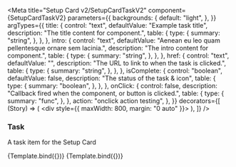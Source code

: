 
<Meta
	title="Setup Card v2/SetupCardTaskV2"
	component={SetupCardTaskV2}
	parameters={{
		backgrounds: {
			default: "light",
		},
	}}
	argTypes={{
		title: {
			control: "text",
			defaultValue: "Example task title",
			description: "The title content for component.",
			table: {
				type: {
					summary: "string",
				},
			},
		},
		intro: {
			control: "text",
			defaultValue: "Aenean eu leo quam pellentesque ornare sem lacinia.",
			description: "The intro content for component.",
			table: {
				type: {
					summary: "string",
				},
			},
		},
		href: {
			control: "text",
			defaultValue: "",
			description: "The URL to link to when the task is clicked.",
			table: {
				type: {
					summary: "string",
				},
			},
		},
		isComplete: {
			control: "boolean",
			defaultValue: false,
			description: "The status of the task & icon",
			table: {
				type: {
					summary: "boolean",
				},
			},
		},
		onClick: {
			control: false,
			description:
				"Callback fired when the component, or button is clicked.",
			table: {
				type: {
					summary: "func",
				},
			},
			action: "onclick action testing",
		},
	}}
	decorators={[
		(Story) => (
			<div style={{ maxWidth: 800, margin: "0 auto" }}>
				<Story />
			</div>
		),
	]}
/>


### Task

A task item for the Setup Card

<Canvas>
	<Story
		name="Default"
		args={{
			href: "https://tri.be",
			title: "Example task with href",
			intro: "Aenean eu leo quam pellentesque ornare sem lacinia.",
		}}
	>
		{Template.bind({})}
	</Story>
	<Story
		name="Complete"
		args={{
			title: "Example task is complete with onClick",
			intro: "Aenean eu leo quam pellentesque ornare sem lacinia.",
			isComplete: true,
		}}
	>
		{Template.bind({})}
	</Story>
</Canvas>
